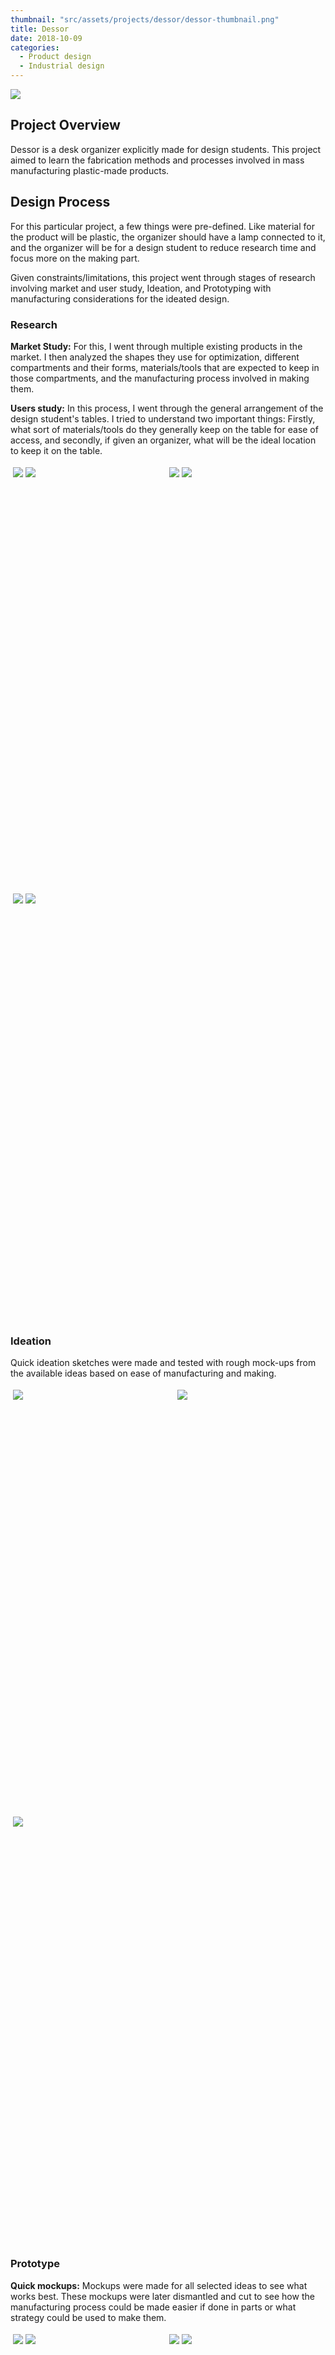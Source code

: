 ```yaml
---
thumbnail: "src/assets/projects/dessor/dessor-thumbnail.png"
title: Dessor
date: 2018-10-09
categories:
  - Product design
  - Industrial design
---
```


![](../../assets/projects/dessor/thumbnail.jpg)

## Project Overview

Dessor is a desk organizer explicitly made for design students. This project aimed to learn the fabrication methods and processes involved in mass manufacturing plastic-made products.

## Design Process

For this particular project, a few things were pre-defined. Like material for the product will be plastic, the organizer should have a lamp connected to it, and the organizer will be for a design student to reduce research time and focus more on the making part.

Given constraints/limitations, this project went through stages of research involving market and user study, Ideation, and Prototyping with manufacturing considerations for the ideated design.

### Research

**Market Study:** For this, I went through multiple existing products in the market. I then analyzed the shapes they use for optimization, different compartments and their forms, materials/tools that are expected to keep in those compartments, and the manufacturing process involved in making them.

**Users study:** In this process, I went through the general arrangement of the design student's tables. I tried to understand two important things: Firstly, what sort of materials/tools do they generally keep on the table for ease of access, and secondly, if given an organizer, what will be the ideal location to keep it on the table.

<div class="row" style="display: flex; flex-wrap: wrap; height:35%; padding: 2px;">
  <div class="column" style="flex: 33.3%; padding: 2px;">
    <img src="https://u.cubeupload.com/bshuva/UntitledArtwork5.png"/>
    <img src="https://u.cubeupload.com/bshuva/UntitledArtwork.png"/>
  </div>

<div class="column" style="flex: 33.3%; padding: 2px;">
  <img src="https://u.cubeupload.com/bshuva/UntitledArtwork1.png" />
  <img src="https://u.cubeupload.com/bshuva/UntitledArtwork2.png" />
</div>

<div class="column" style="flex: 33.3%; padding: 2px;">
  <img src="https://u.cubeupload.com/bshuva/UntitledArtwork3.png" />
  <img src="https://u.cubeupload.com/bshuva/UntitledArtwork4.png" />
</div>
</div>

### Ideation

Quick ideation sketches were made and tested with rough mock-ups from the available ideas based on ease of manufacturing and making.

<div class="row" style="display: flex; flex-wrap: wrap; height:35%; padding: 2px;">
  <div class="column" style="flex: 35%; padding: 2px;">
    <img src="https://u.cubeupload.com/bshuva/IMG20190206221337.jpg" />
  </div>

<div class="column" style="flex: 30%; padding: 2px;">
  <img src="https://u.cubeupload.com/bshuva/IMG20190206221345.jpg" />
</div>

  <div class="column" style="flex: 35%; padding: 2px;">
    <img src="https://u.cubeupload.com/bshuva/IMG20190206221323.jpg" />
  </div>
</div>

### Prototype

**Quick mockups:** Mockups were made for all selected ideas to see what works best. These mockups were later dismantled and cut to see how the manufacturing process could be made easier if done in parts or what strategy could be used to make them.

<div class="row" style="display: flex; flex-wrap: wrap; height:50%; padding: 2px;">
  <div class="column" style="flex: 28%; padding: 2px;">
    <img src="https://u.cubeupload.com/bshuva/UntitledArtwork1min.png"/>
    <img src="https://u.cubeupload.com/bshuva/UntitledArtwork9min.png"/>
  </div>

  <div class="column" style="flex: 28%; padding: 2px;">
    <img src="https://u.cubeupload.com/bshuva/UntitledArtwork8min.png"/>
    <img src="https://u.cubeupload.com/bshuva/UntitledArtwork7.png"/>
   </div>
  
  <div class="column" style="flex: 43%; padding: 2px;">
    <img src="https://u.cubeupload.com/bshuva/UntitledArtwork6.png"/>
  </div>
</div>

**Finalized Design:** Once the design was finalized, the product was fabricated using acrylic sheets in 3-parts such that it could be assembled with ultrasonic welding.

### Manufactuirng Considrations

The organizer is designed such that none of the parts have any undercuts. Hence can be readily injection molded in 3 parts.

<div class="row" style=" display: flex; flex-wrap: wrap; height:50%; padding: 2px;">
  <div class="column" style="flex: 33.3%; padding: 2px;">
    <img src="https://u.cubeupload.com/bshuva/MVIMG20181218120328.jpg" />
   <img src="https://u.cubeupload.com/bshuva/IMG2018121812.jpg" />
  </div>

  <div class="column" style="flex: 31.3%; padding: 2px;">
    <img src="https://u.cubeupload.com/bshuva/MVIMG20181218120316.jpg" />
    <img src="https://u.cubeupload.com/bshuva/MVIMG20181218120348.jpg" />
   </div>
  
  <div class="column" style="flex: 30.6%; padding: 2px;">
     <img src="https://u.cubeupload.com/bshuva/MVIMG20181218120310.jpg" />
     <img src="https://u.cubeupload.com/bshuva/MVIMG20181218120356.jpg" />
  </div>
</div>

### Final Concept

<div class="row" style=" display: flex; flex-wrap: wrap; height:50%; padding: 2px;">
  <div class="column" style="flex: 33.3%; padding: 2px;">
    <img src="https://u.cubeupload.com/bshuva/IMG20190204000148.jpg" />
    <img src="https://u.cubeupload.com/bshuva/IMG20190204004340.jpg" />
  </div>

  <div class="column" style="flex: 35.5%; padding: 2px;">
    <img src="https://u.cubeupload.com/bshuva/IMG20190204000431.jpg" />
    <img src="https://u.cubeupload.com/bshuva/IMG20190204004058.jpg" />
   </div>
  
  <div class="column" style="flex: 33.3%; padding: 2px;">
    <img src="https://u.cubeupload.com/bshuva/IMG20190204000127.jpg" />
    <img src="https://u.cubeupload.com/bshuva/IMG20190204002741.jpg" />
  </div>
</div>
